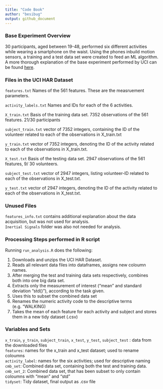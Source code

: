 ```yaml
---
title: "Code Book"
author: "besibug"
output: github_document
---
```



### Base Experiment Overview


30 participants, aged between 19-48, performed six different activities while wearing a smartphone on the waist. Using the phones inbuild motion sensors, a training and a test data set were created to feed an ML algorithm.
A more thorough explanation of the base experiment performed by UCI can be found [here](http://archive.ics.uci.edu/ml/datasets/Human+Activity+Recognition+Using+Smartphones).


### Files in the UCI HAR Dataset


`` features.txt `` Names of the 561 features. These are the measruement parameters.

`` activity_labels.txt `` Names and IDs for each of the 6 activities.

`` X_train.txt `` Basis of the training data set. 7352 observations of the 561 features. 21/30 participants

`` subject_train.txt `` vector of 7352 integers, containing the ID of the volunteer related to each of the observations in X_train.txt

`` y_train.txt `` vector of 7352 integers, denoting the ID of the activity related to each of the observations in X_train.txt.

`` X_test.txt `` Basis of the testing data set. 2947 observations of the 561 features,  9/ 30 volunteers.

`` subject_test.txt `` vector of 2947 integers, listing volunteer-ID related to each of the observations in X_test.txt.

`` y_test.txt `` vector of 2947 integers, denoting the ID of the activity related to each of the observations in X_test.txt.

### Unused Files 
`` features_info.txt `` contains additional explanation about the data acquisition, but was not used for analysis. \
`` Inertial Signals `` folder was also not needed for analysis.


### Processing Steps performed in R script

Running `` run_analysis.R `` does the following:

1. Downloads and unzips the UCI HAR Dataset.
2. Reads all relevant data files into dataframes, assigns new coloumn names.
3. After merging the test and training data sets respectively, combines both into one big data set.
4. Extracts only the measurement of interest ("mean" and standard deviation "std()"), according to the task given.
5. Uses this to subset the combined data set
6. Renames the numeric activity code to the descriptive terms (e.g. "WALKING)
7. Takes the mean of each feature for each activity and subject and stores them in a new tidy dataset (.csv)

### Variables and Sets
`` x_train ``, `` y_train ``, `` subject_train ``, `` x_test ``, `` y_test ``, `` subject_test `` : data from the downloaded files \
`` features ``: names for the x_train and x_test dataset; used to rename coloumns \
`` activity_label ``: names for the six activities; used for descriptive naming \
`` cmb_set ``: Combined data set, containing both the test and training data. \
`` cmb_set_2 ``: Combined data set, that has been subset to only contain coloumns with "mean" and "std" \
`` tidyset ``: Tidy dataset, final output as .csv file \

